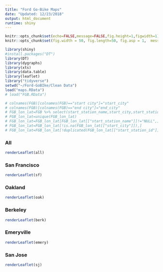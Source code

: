 ```yaml
---
title: "Ford Go-Bike Maps"
date: "Updated: 12/23/2018"
output: html_document
runtime: shiny
---
```


``` r
knitr::opts_chunk$set(echo=FALSE,message=FALSE,fig.height=1,figwidth=1)
knitr::opts_chunk$set(fig.width = 50, fig.length=50, fig.asp = 1,  message=FALSE)
```

``` r
library(shiny)
#install.packages("DT")
library(DT)
library(dygraphs)
library(xts)
library(data.table)
library(leaflet)
library("tidyverse")
setwd("~/Ford-GoBIke/Clean Data")
load("maps.RData")
# load("FGB.RData")
```

```r
# colnames(FGB)[colnames(FGB)=="start city"]="start_city"
# colnames(FGB)[colnames(FGB)=="end city"]="end_city"
# FGB_lon_lat=FGB %>% select(start_station_name,start_city,start_station_longitude,start_station_latitude,start_station_id)
# FGB_lon_lat=unique(FGB_lon_lat)
# FGB_lon_lat=FGB_lon_lat[FGB_lon_lat[["start_station_name"]]!="NULL",]
# FGB_lon_lat=FGB_lon_lat[!is.na(FGB_lon_lat[["start_city"]]),]
# FGB_lon_lat=FGB_lon_lat[!duplicated(FGB_lon_lat[["start_station_id"]]),]
```

### All
``` r
renderLeaflet(all)
```

### San Francisco
``` r
renderLeaflet(sf)
```

### Oakland
``` r
renderLeaflet(oak)
```

### Berkeley
``` r
renderLeaflet(berk)
```

### Emeryville
``` r
renderLeaflet(emery)
```

### San Jose
``` r
renderLeaflet(sj)
```